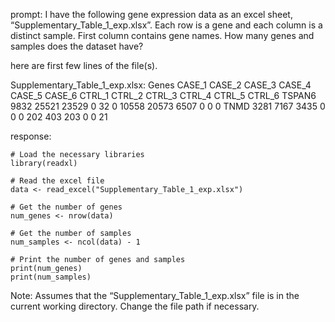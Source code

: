 prompt:
I have the following gene expression data as an excel sheet,  "Supplementary_Table_1_exp.xlsx". Each row is a gene and each column is a distinct sample. First column contains gene names. How many genes and samples does the dataset have?

here are first few lines of the file(s).

Supplementary_Table_1_exp.xlsx:
Genes	CASE_1	CASE_2	CASE_3	CASE_4	CASE_5	CASE_6	CTRL_1	CTRL_2	CTRL_3	CTRL_4	CTRL_5	CTRL_6
TSPAN6	9832	25521	23529	0	32	0	10558	20573	6507	0	0	 0
TNMD	3281	 7167	 3435	0	 0	0	  202	  403	 203	0	0	21


response:
```
# Load the necessary libraries
library(readxl)

# Read the excel file
data <- read_excel("Supplementary_Table_1_exp.xlsx")

# Get the number of genes
num_genes <- nrow(data)

# Get the number of samples
num_samples <- ncol(data) - 1

# Print the number of genes and samples
print(num_genes)
print(num_samples)
```
Note: Assumes that the "Supplementary_Table_1_exp.xlsx" file is in the current working directory. Change the file path if necessary.
